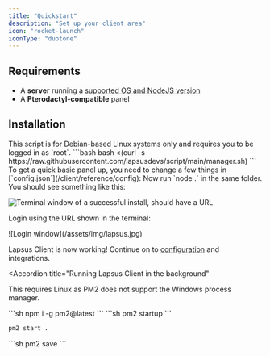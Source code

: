 ```yaml
---
title: "Quickstart"
description: "Set up your client area"
icon: "rocket-launch"
iconType: "duotone"
---
```



## Requirements

- A **server** running a [supported OS and NodeJS version](/client/reference/os-support)
- A **Pterodactyl-compatible** panel

## Installation

<Steps titleSize="h3">
<Step title="Run the installation script">
<Note>This script is for Debian-based Linux systems only and requires you to be logged in as `root`.</Note>
```bash
bash <(curl -s https://raw.githubusercontent.com/lapsusdevs/script/main/manager.sh)
```
</Step>
<Step title="Edit essential settings">
  To get a quick basic panel up, you need to change a few things in [`config.json`](/client/reference/config):
<commonSettings />
</Step>
<Step title="Start the client">
  Now run `node .` in the same folder. You should see something like this:

  ![Terminal window of a successful install, should have a URL](/assets/img/terminal.png)
  
  Login using the URL shown in the terminal:
  <Frame>
  ![Login window](/assets/img/lapsus.jpg)
  </Frame>
</Step>
</Steps>

<Check>Lapsus Client is now working! Continue on to [configuration](/client/reference/config) and integrations.</Check>

<Accordion
  title="Running Lapsus Client in the background"
>
<Note>This requires Linux as PM2 does not support the Windows process manager.</Note>
<Steps titleSize="h3">

<Step title="Install PM2">
```sh
npm i -g pm2@latest
```
</Step>
<Step title="Make PM2 run at startup">
```sh
pm2 startup
```
</Step>
<Step title="Add Lapsus to PM2 (from the Lapsus Client folder)">

```sh
pm2 start .
```
</Step>
<Step title="Save your PM2 process list">
```sh
pm2 save
```
</Step>
</Steps>
</Accordion>
